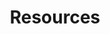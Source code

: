 ---
title: Resources
icon: IconHelp
info: Find help, troubleshooting guides, and learn about additional use cases for Twenty.
image: /images/user-guide/glossary/glossary.png
sectionInfo: Get help and explore additional use cases
---